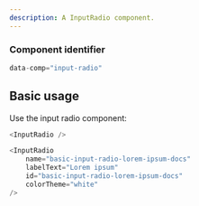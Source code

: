 ```yaml
---
description: A InputRadio component.
---
```



### Component identifier
```js
data-comp="input-radio"
```

## Basic usage

Use the input radio component:

```js
<InputRadio />
```

```js live
<InputRadio
    name="basic-input-radio-lorem-ipsum-docs"
    labelText="Lorem ipsum"
    id="basic-input-radio-lorem-ipsum-docs"
    colorTheme="white"
/>
```
